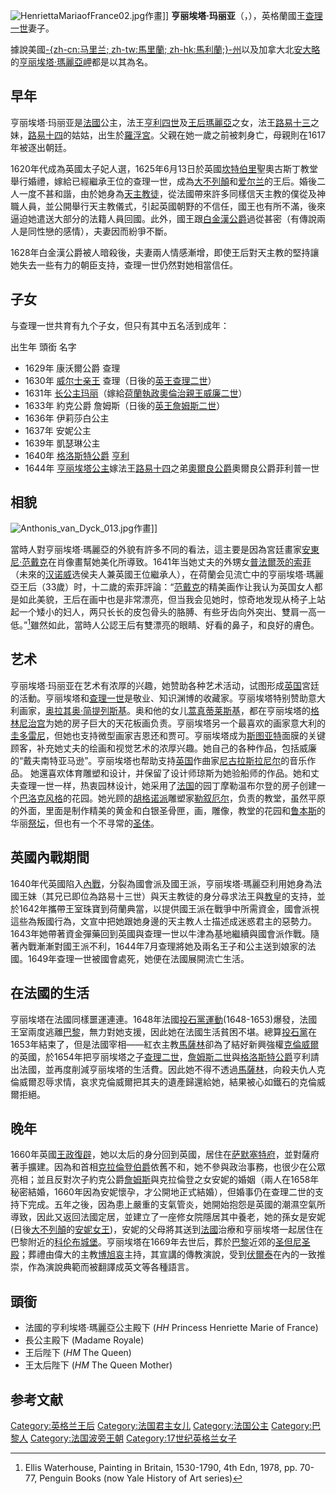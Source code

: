 {{Infobox royalty|consort=yes
| image        = HenriettaMariaofFrance03.jpg
| caption      = 亨丽埃塔·玛丽亚，[[安東尼·范戴克|安東尼·范戴克]]作畫
| birth_date   = {{birth date|1609|11|25}}
| birth_place  = {{flag|Kingdom of France}}[[巴黎|巴黎]][[羅浮宮|羅浮宮]]
| death_date   = {{death date and age|1669|9|10|1609|11|25}}
| death_place  = {{flag|Kingdom of France}}[[科倫布城堡|科倫布城堡]]
| burial_date  = 1669年9月13日
| burial_place = {{FRA}}[[聖但尼聖殿|聖但尼聖殿]]
| succession   = [[英格兰君主配偶列表|英格兰王后]]、苏格兰王后、爱尔兰王后
| reign        = 1625年6月13日-1649年1月30日
| spouse       = [[查理一世_(英格蘭)|查理一世]]
| issue        = 康沃爾公爵查理<br>[[查理二世_(英格兰)|查理二世]]<br>[[瑪麗長公主_(奧蘭治親王妃)|玛丽长公主]]<br>[[詹姆斯二世_(英格蘭)|詹姆斯二世]]<br>伊莉莎白公主<br>安妮公主<br>凱瑟琳公主<br>格洛斯特公爵亨利<br>[[英格兰的亨莉雅妲公主|英格兰的亨莉雅妲公主]]
| house        = [[波旁王朝|波旁王朝]]
| father       = [[亨利四世_(法兰西)|亨利四世]]
| mother       = [[玛丽·德·美第奇|玛丽·德·美第奇]]
}}
[[File:HenriettaMariaofFrance02.jpg|thumb]]作畫]]
'''亨丽埃塔·玛丽亚'''（{{lang|en|Henrietta Maria of France}}，{{bd|1609年|11月25日|1669年|9月10日}}），英格蘭國王[[查理一世_(英格蘭)|查理一世]]妻子。

據說美國[[馬利蘭州|-{zh-cn:马里兰; zh-tw:馬里蘭; zh-hk:馬利蘭;}-州]]以及加拿大北[[安大略|安大略]]的[[亨丽埃塔·瑪麗亞岬|亨丽埃塔·瑪麗亞岬]]都是以其為名。

== 早年 ==
亨丽埃塔·玛丽亚是[[法國|法國]]公主，法王[[亨利四世_(法兰西)|亨利四世]]及[[玛丽·德·美第奇|王后瑪麗亞]]之女，法王[[路易十三|路易十三]]之妹，[[路易十四|路易十四]]的姑姑，出生於[[羅浮宮|羅浮宮]]。父親在她一歲之前被刺身亡，母親則在1617年被逐出朝廷。

1620年代成為英國太子妃人選，1625年6月13日於英國[[坎特伯里|坎特伯里]]聖奧古斯丁教堂舉行婚禮，嫁給已經繼承王位的查理一世，成為[[大不列顛|大不列顛]]和[[爱尔兰|爱尔兰]]的王后。婚後二人一度不甚和諧，由於她身為[[天主教徒|天主教徒]]，從法國帶來許多同樣信天主教的僕從及神職人員，並公開舉行天主教儀式，引起英國朝野的不信任，國王也有所不滿，後來逼迫她遣送大部分的法籍人員回國。此外，國王跟[[乔治·维利尔斯，第一代白金汉公爵|白金漢公爵]]過從甚密（有傳說兩人是同性戀的感情），夫妻因而紛爭不斷。

1628年白金漢公爵被人暗殺後，夫妻兩人情感漸增，即使王后對天主教的堅持讓她失去一些有力的朝臣支持，查理一世仍然對她相當信任。

== 子女 ==
与查理一世共育有九个子女，但只有其中五名活到成年：

出生年        頭銜        名字
*1629年  康沃爾公爵    查理      
*1630年  [[威尔士亲王|威尔士亲王]]    查理（日後的[[查理二世_(英格兰)|英王查理二世]]）
*1631年  [[瑪麗長公主|长公主玛丽]]（嫁給[[荷蘭|荷蘭]][[荷兰省督|執政]][[荷兰君主列表|奧倫治親王]][[威廉二世_(奥兰治)|威廉二世]]）
*1633年  約克公爵      詹姆斯（日後的[[詹姆斯二世_(英格蘭)|英王詹姆斯二世]]）
*1636年                伊莉莎白公主
*1637年                安妮公主
*1639年                凱瑟琳公主
*1640年  [[格洛斯特公爵|格洛斯特公爵]]  [[亨利|亨利]]
*1644年                [[英格兰的亨莉雅妲公主|亨丽埃塔公主]]嫁法王[[路易十四|路易十四]]之弟[[奧爾良公爵|奧爾良公爵]]奧爾良公爵菲利普一世

== 相貌 ==
[[File:Anthonis_van_Dyck_013.jpg|thumb]]作畫]]

當時人對亨丽埃塔·瑪麗亞的外貌有許多不同的看法，這主要是因為宮廷畫家[[安東尼·范戴克|安東尼·范戴克]]在肖像畫幫她美化所導致。1641年当她丈夫的外甥女[[普法爾茨的索菲|普法爾茨的索菲]]（未來的[[汉诺威|汉诺威]]选侯夫人兼英國王位繼承人），在荷蘭会见流亡中的亨丽埃塔·瑪麗亞王后（33歲）时，十二歲的索菲評論：“[[安東尼·范戴克|范戴克]]的精美画作让我认为英国女人都是如此美貌，王后在画中也是非常漂亮，但当我会见她时，惊奇地发现从椅子上站起一个矮小的妇人，两只长长的皮包骨头的胳膊、有些牙齿向外突出、雙肩一高一低。”<ref>Ellis Waterhouse, Painting in Britain, 1530-1790, 4th Edn, 1978, pp. 70-77, Penguin Books (now Yale History of Art series)</ref>雖然如此，當時人公認王后有雙漂亮的眼睛、好看的鼻子，和良好的膚色。

== 艺术 ==

亨丽埃塔·玛丽亚在艺术有浓厚的兴趣，她赞助各种艺术活动，试图形成[[英国|英国]]宮廷的活動。亨丽埃塔和[[查理一世_(英格蘭)|查理一世]]是敬业、知识渊博的收藏家。亨丽埃塔特别赞助意大利画家，[[奥拉其奥·简提列斯基|奥拉其奥·简提列斯基]]。奥和他的女儿[[蒿真蒂莱斯基|蒿真蒂莱斯基]]，都在亨丽埃塔的[[格林尼治宫|格林尼治宫]]为她的房子巨大的天花板画负责。亨丽埃塔另一个最喜欢的画家意大利的[[圭多雷尼|圭多雷尼]]，但她也支持微型画家吉恩还和贾可。亨丽埃塔成为[[斯图亚特王朝|斯图亚特]]面膜的关键顾客，补充她丈夫的绘画和视觉艺术的浓厚兴趣。她自己的各种作品，包括威廉的“戴夫南特亚马逊”。亨丽埃塔也帮助支持[[英国|英国]]作曲家[[尼古拉斯拉尼尔|尼古拉斯拉尼尔]]的音乐作品。
她還喜欢体育雕塑和设计，并保留了设计师琼斯为她验船师的作品。她和丈夫查理一世一样，热衷园林设计，她采用了[[法国|法国]]的园丁摩勒温布尔登的房子创建一个[[巴洛克风格|巴洛克风格]]的花园。她光顾的[[胡格诺派|胡格诺派]]雕塑家[[勒叙厄尔|勒叙厄尔]]，负责的教堂，虽然平原的外面，里面是制作精美的黄金和白银圣骨匣，画，雕像，教堂的花园和[[鲁本斯|鲁本斯]]的华丽[[祭坛|祭坛]]，但也有一个不寻常的[[圣体|圣体]]。

== 英國內戰期間 ==
1640年代英國陷入[[英國內戰|內戰]]，分裂為國會派及國王派，亨丽埃塔·瑪麗亞利用她身為法國王妹（其兄已即位為路易十三世）與天主教徒的身分尋求法王與[[教宗|教皇]]的支持，並於1642年攜帶王室珠寶到荷蘭典當，以提供國王派在戰爭中所需資金，國會派視這些為叛國行為，文宣中把她跟她身邊的天主教人士描述成迷惑君主的惡勢力。1643年她帶著資金彈藥回到英國與查理一世以牛津為基地繼續與國會派作戰。隨著內戰漸漸對國王派不利，1644年7月查理將她及兩名王子和公主送到娘家的法國。1649年查理一世被國會處死，她便在法國展開流亡生活。

== 在法國的生活 ==
亨丽埃塔在法國同樣噩運連連。1648年法國[[投石黨運動|投石黨運動]](1648-1653)爆發，法國王室兩度逃離[[巴黎|巴黎]]，無力對她支援，因此她在法國生活貧困不堪。總算[[投石黨|投石黨]]在1653年結束了，但是法國宰相——紅衣主教[[馬薩林|馬薩林]]卻為了結好新興強權[[奥利弗·克伦威尔|克倫威爾]]的英國，於1654年把亨丽埃塔之子[[查理二世_(英格兰)|查理二世]]，[[詹姆斯二世_(英格蘭)|詹姆斯二世]]與[[格洛斯特公爵|格洛斯特公爵]]亨利請出法國，並再度削減亨丽埃塔的生活費。因此她不得不透過[[儒勒·马扎然|馬薩林]]，向殺夫仇人克倫威爾忍辱求情，哀求克倫威爾把其夫的遺產歸還給她，結果被心如鐵石的克倫威爾拒絕。

== 晚年 ==
1660年英國[[查理二世_(英國)#王政復辟（Restoration）|王政復辟]]，她以太后的身分回到英國，居住在[[萨默塞特府|萨默塞特府]]，並對薩府著手擴建。因為和首相[[第一代克拉伦登伯爵爱德华·海德|克拉倫登伯爵]]依舊不和，她不參與政治事務，也很少在公眾亮相；並且反對次子約克公爵[[詹姆斯二世_(英格蘭)|詹姆斯]]與克拉倫登之女安妮的婚姻（兩人在1658年秘密結婚，1660年因為安妮懷孕，才公開地正式結婚），但婚事仍在查理二世的支持下完成。五年之後，因為患上嚴重的支氣管炎，她開始抱怨是英國的潮濕空氣所導致，因此又返回法國定居，並建立了一座修女院隱居其中養老，她的孫女是安妮(日後[[大不列顛|大不列顛]]的[[安妮女王|安妮女王]])，安妮的父母將其送到[[法國|法國]]治療和亨丽埃塔一起居住在巴黎附近的[[科伦布城堡|科伦布城堡]]。亨丽埃塔在1669年去世后，葬於[[巴黎|巴黎]]近郊的[[圣但尼圣殿|圣但尼圣殿]]；葬禮由偉大的主教[[雅克-貝尼涅·博須埃|博旭哀]]主持，其宣講的傳教演說，受到[[伏爾泰|伏爾泰]]在內的一致推崇，作為演說典範而被翻譯成英文等各種語言。

==頭銜==
*法國的亨利埃塔·瑪麗亞公主殿下 (''HH'' Princess Henriette Marie of France)
*長公主殿下 (Madame Royale)
*王后陛下 (''HM'' The Queen)
*王太后陛下 (''HM'' The Queen Mother)

== 参考文献 ==
{{Reflist|colwidth=35em}}


{{英格蘭君主配偶}}
{{DEFAULTSORT: Henrietta Marie}}
[[Category:英格兰王后|Category:英格兰王后]]
[[Category:法国君主女儿|Category:法国君主女儿]]
[[Category:法国公主|Category:法国公主]]
[[Category:巴黎人|Category:巴黎人]]
[[Category:法国波旁王朝|Category:法国波旁王朝]]
[[Category:17世纪英格兰女子|Category:17世纪英格兰女子]]